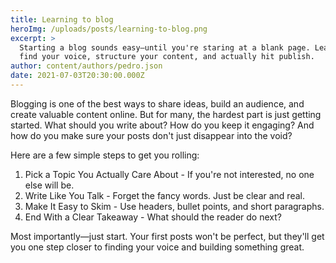 ```yaml
---
title: Learning to blog
heroImg: /uploads/posts/learning-to-blog.png
excerpt: >
  Starting a blog sounds easy—until you're staring at a blank page. Learn how to
  find your voice, structure your content, and actually hit publish.
author: content/authors/pedro.json
date: 2021-07-03T20:30:00.000Z
---
```


Blogging is one of the best ways to share ideas, build an audience, and create valuable content online. But for many, the hardest part is just getting started. What should you write about? How do you keep it engaging? And how do you make sure your posts don't just disappear into the void?

Here are a few simple steps to get you rolling:

1. Pick a Topic You Actually Care About - If you're not interested, no one else will be.
2. Write Like You Talk - Forget the fancy words. Just be clear and real.
3. Make It Easy to Skim - Use headers, bullet points, and short paragraphs.
4. End With a Clear Takeaway - What should the reader do next?

Most importantly—just start. Your first posts won't be perfect, but they'll get you one step closer to finding your voice and building something great.
